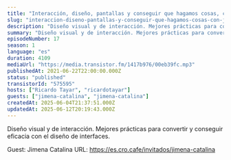```yaml
---
title: "Interacción, diseño, pantallas y conseguir que hagamos cosas, con Jimena Catalina"
slug: "interaccion-diseno-pantallas-y-conseguir-que-hagamos-cosas-con-jimena-catalina"
description: "Diseño visual y de interacción. Mejores prácticas para convertir y conseguir eficacia con el diseño de interfaces.\n\n\n\n<!-- GUESTS START -->\nGuest: Jimena Catalina\nURL: https://es.cro.cafe/invitados/jimena-catalina\n<!-- GUESTS END -->"
summary: "Diseño visual y de interacción. Mejores prácticas para convertir y conseguir eficacia con el diseño de interfaces."
episodeNumber: 17
season: 1
language: "es"
duration: 4109
mediaUrl: "https://media.transistor.fm/1417b976/00eb39fc.mp3"
publishedAt: 2021-06-22T22:00:00.000Z
status: "published"
transistorId: "575595"
hosts: ["Ricardo Tayar", "ricardotayar"]
guests: ["jimena-catalina", "jimena-catalina"]
createdAt: 2025-06-04T21:37:51.000Z
updatedAt: 2025-06-12T20:19:43.000Z
---
```


Diseño visual y de interacción. Mejores prácticas para convertir y conseguir eficacia con el diseño de interfaces.



<!-- GUESTS START -->
Guest: Jimena Catalina
URL: https://es.cro.cafe/invitados/jimena-catalina
<!-- GUESTS END -->
